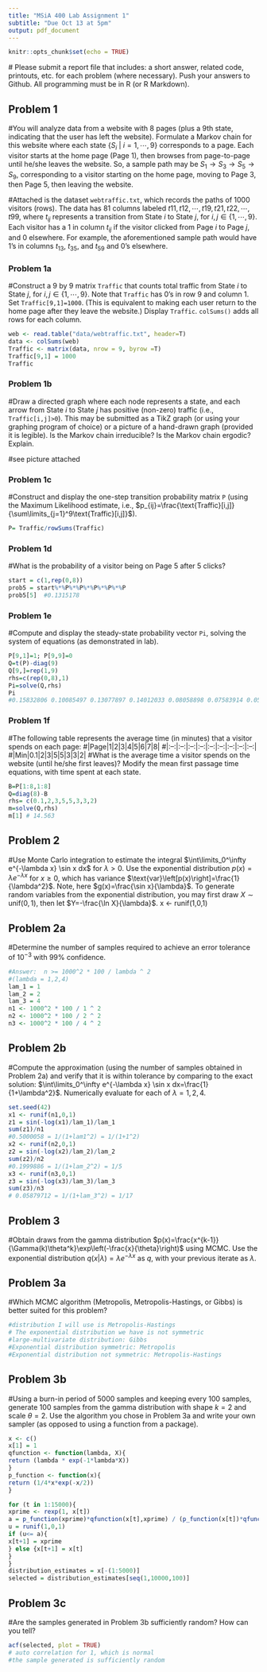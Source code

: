 ```yaml
---
title: "MSiA 400 Lab Assignment 1"
subtitle: "Due Oct 13 at 5pm"
output: pdf_document
---
```


```r
knitr::opts_chunk$set(echo = TRUE)
```

#\underline{Instructions:} Please submit a report file that includes: a short answer, related code, printouts, etc. for each problem (where necessary). Push your answers to Github. All programming must be in R (or R Markdown).

## Problem 1

#You will analyze data from a website with 8 pages (plus a 9th state, indicating that the user has left the website). Formulate a Markov chain for this website where each state $\{S_i\ |\ i=1,\cdots,9\}$ corresponds to a page. Each visitor starts at the home page (Page 1), then browses from page-to-page until he/she leaves the website. So, a sample path may be $S_1\to S_3\to S_5\to S_9$, corresponding to a visitor starting on the home page, moving to Page 3, then Page 5, then leaving the website.

#Attached is the dataset `webtraffic.txt`, which records the paths of 1000 visitors (rows). The data has 81 columns labeled $t11,t12,\cdots,t19,t21,t22,\cdots,t99$, where $t_{ij}$ represents a transition from State $i$ to State $j$, for $i,j\in\{1,\cdots,9\}$. Each visitor has a 1 in column $t_{ij}$ if the visitor clicked from Page $i$ to Page $j$, and 0 elsewhere. For example, the aforementioned sample path would have 1's in columns $t_{13}$, $t_{35}$, and $t_{59}$ and 0's elsewhere.

### Problem 1a

#Construct a 9 by 9 matrix `Traffic` that counts total traffic from State $i$ to State $j$, for $i,j\in\{1,\cdots,9\}$. Note that `Traffic` has 0's in row 9 and column 1. Set `Traffic[9,1]=1000`. (This is equivalent to making each user return to the home page after they leave the website.) Display `Traffic`. \underline{Hint:} `colSums()` adds all rows for each column.
```r
web <- read.table("data/webtraffic.txt", header=T)
data <- colSums(web)
Traffic <- matrix(data, nrow = 9, byrow =T)
Traffic[9,1] = 1000
Traffic
```

### Problem 1b
#Draw a directed graph where each node represents a state, and each arrow from State $i$ to State $j$ has positive (non-zero) traffic (i.e., `Traffic[i,j]>0`). This may be submitted as a TikZ graph (or using your graphing program of choice) or a picture of a hand-drawn graph (provided it is legible). Is the Markov chain irreducible? Is the Markov chain ergodic? Explain.

#see picture attached  

### Problem 1c
#Construct and display the one-step transition probability matrix `P` (using the Maximum Likelihood estimate, i.e., $p_{ij}=\frac{\text{Traffic}[i,j]}{\sum\limits_{j=1}^9\text{Traffic}[i,j]}$).
```r
P= Traffic/rowSums(Traffic)
```

### Problem 1d
#What is the probability of a visitor being on Page 5 after 5 clicks?
```r
start = c(1,rep(0,8))
prob5 = start%*%P%*%P%*%P%*%P%*%P
prob5[5]  #0.1315178
```
### Problem 1e
#Compute and display the steady-state probability vector `Pi`, solving the system of equations (as demonstrated in lab).
```r
P[9,1]=1; P[9,9]=0 
Q=t(P)-diag(9)
Q[9,]=rep(1,9)
rhs=c(rep(0,8),1)
Pi=solve(Q,rhs)
Pi
#0.15832806 0.10085497 0.13077897 0.14012033 0.08058898 0.07583914 0.05446485 0.10069664 0.15832806
```
### Problem 1f

#The following table represents the average time (in minutes) that a visitor spends on each page:
#|Page|1|2|3|4|5|6|7|8|
#|:--:|:--:|:--:|:--:|:--:|:--:|:--:|:--:|:--:|
#|Min|0.1|2|3|5|5|3|3|2|
#What is the average time a visitor spends on the website (until he/she first leaves)? \underline{Hint:} Modify the mean first passage time equations, with time spent at each state.
```r
B=P[1:8,1:8]
Q=diag(8)-B
rhs= c(0.1,2,3,5,5,3,3,2)
m=solve(Q,rhs)
m[1] # 14.563

```
## Problem 2

#Use Monte Carlo integration to estimate the integral $\int\limits_0^\infty e^{-\lambda x} \sin x dx$ for $\lambda>0$. Use the exponential distribution $p(x)=\lambda e^{-\lambda x}$ for $x\ge0$, which has variance $\text{var}\left[p(x)\right]=\frac{1}{\lambda^2}$. Note, here $g(x)=\frac{\sin x}{\lambda}$. To generate random variables from the exponential distribution, you may first draw $X\sim\text{unif}(0,1)$, then let $Y=-\frac{\ln X}{\lambda}$. x <- runif(1,0,1)

## Problem 2a
#Determine the number of samples required to achieve an error tolerance of $10^{-3}$ with 99\% confidence.
```r
#Answer:  n >= 1000^2 * 100 / lambda ^ 2 
#(lambda = 1,2,4)
lam_1 = 1
lam_2 = 2
lam_3 = 4
n1 <- 1000^2 * 100 / 1 ^ 2 
n2 <- 1000^2 * 100 / 2 ^ 2 
n3 <- 1000^2 * 100 / 4 ^ 2 
```


## Problem 2b
#Compute the approximation (using the number of samples obtained in Problem 2a) and verify that it is within tolerance by comparing to the exact solution: $\int\limits_0^\infty e^{-\lambda x} \sin x dx=\frac{1}{1+\lambda^2}$. Numerically evaluate for each of $\lambda=1,2,4$.
```r
set.seed(42)
x1 <- runif(n1,0,1)
z1 = sin(-log(x1)/lam_1)/lam_1
sum(z1)/n1
#0.5000058 = 1/(1+lam1^2) = 1/(1+1^2)
x2 <- runif(n2,0,1)
z2 = sin(-log(x2)/lam_2)/lam_2
sum(z2)/n2
#0.1999886 = 1/(1+lam_2^2) = 1/5
x3 <- runif(n3,0,1)
z3 = sin(-log(x3)/lam_3)/lam_3
sum(z3)/n3
# 0.05879712 = 1/(1+lam_3^2) = 1/17
```

## Problem 3
#Obtain draws from the gamma distribution $p(x)=\frac{x^{k-1}}{\Gamma(k)\theta^k}\exp\left(-\frac{x}{\theta}\right)$ using MCMC. Use the exponential distribution $q(x|\lambda)=\lambda e^{-\lambda x}$ as $q$, with your previous iterate as $\lambda$.

## Problem 3a

#Which MCMC algorithm (Metropolis, Metropolis-Hastings, or Gibbs) is better suited for this problem?
```r
#distribution I will use is Metropolis-Hastings
# The exponential distribution we have is not symmetric
#large-multivariate distribution: Gibbs
#Exponential distribution symmetric: Metropolis
#Exponential distribution not symmetric: Metropolis-Hastings
```

## Problem 3b

#Using a burn-in period of 5000 samples and keeping every 100 samples, generate 100 samples from the gamma distribution with shape $k=2$ and scale $\theta=2$. Use the algorithm you chose in Problem 3a and write your own sampler (as opposed to using a function from a package).
```r
x <- c()
x[1] = 1
qfunction <- function(lambda, X){
return (lambda * exp(-1*lambda*X))
}
p_function <- function(x){
return (1/4*x*exp(-x/2))
}

for (t in 1:15000){
xprime <- rexp(1, x[t])
a = p_function(xprime)*qfunction(x[t],xprime) / (p_function(x[t])*qfunction(xprime,x[t]))
u = runif(1,0,1)
if (u<= a){
x[t+1] = xprime
} else {x[t+1] = x[t]
}
}
distribution_estimates = x[-(1:5000)]
selected = distribution_estimates[seq(1,10000,100)]

```
## Problem 3c
#Are the samples generated in Problem 3b sufficiently random? How can you tell?

```r
acf(selected, plot = TRUE)
# auto correlation for 1, which is normal
#the sample generated is sufficiently random
```

